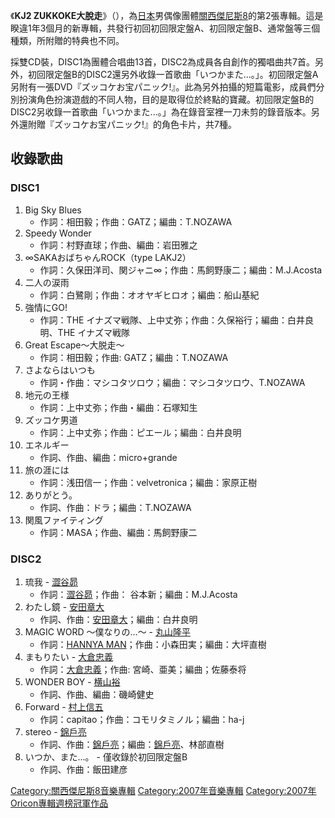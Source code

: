 {{unreferenced|time=2010-04-15T10:14:46+00:00}}
{{Infobox Album |
| Name           = KJ2 ZUKKOKE大脫走<br />{{lang|ja|KJ2 ズッコケ大脱走}}
| Artist         = [[關西傑尼斯8|關西傑尼斯8]]
| Type           = 專輯
| Released       = 2007年6月6日
| Recorded       = 
| Genre          = [[J-POP|J-POP]]（[[演歌・歌謠曲|演歌・歌謠曲]]）
| Length         = 
| Label          = [[IMPERIAL_RECORDS|IMPERIAL RECORDS]]
| Producer       = 
| Reviews        = 
| Chart position = * 周榜最高第1名（[[Oricon|Oricon]]）
* 2007年6月月榜第2名（Oricon）
* 2007年度年榜第43名（Oricon）
| Certification  = * 白金唱片（[[日本唱片業協會|日本唱片業協會]]）
| Last album    = [[KJ1_F・T・O（Funky_Town_Osaka）|KJ1 F・T・O（Funky Town Osaka）]]<br />（2006年）
| This album    = '''KJ2 ZUKKOKE大脫走'''<br />（2007年）
| Next album    = [[KJ3_PUZZLE|KJ3 PUZZLE]]<br />（2009年）}}
《'''KJ2 ZUKKOKE大脫走'''》（{{lang|ja|'''KJ2 ズッコケ大脱走'''}}），為[[日本|日本]]男偶像團體[[關西傑尼斯8|關西傑尼斯8]]的第2張專輯。這是睽違1年3個月的新專輯，共發行初回初回限定盤A、初回限定盤B、通常盤等三個種類，所附贈的特典也不同。

採雙CD裝，DISC1為團體合唱曲13首，DISC2為成員各自創作的獨唱曲共7首。另外，初回限定盤B的DISC2還另外收錄一首歌曲「いつかまた...。」。初回限定盤A另附有一張DVD『ズッコケお宝パニック!』。此為另外拍攝的短篇電影，成員們分別扮演角色扮演遊戲的不同人物，目的是取得位於終點的寶藏。初回限定盤B的DISC2另收錄一首歌曲「いつかまた...。」為在錄音室裡一刀未剪的錄音版本。另外還附贈『ズッコケお宝パニック!』的角色卡片，共7種。

== 收錄歌曲 ==
=== DISC1 ===
# Big Sky Blues
#* 作詞：相田毅；作曲：GATZ；編曲：T.NOZAWA
# Speedy Wonder
#* 作詞：村野直球；作曲、編曲：岩田雅之
# ∞SAKAおばちゃんROCK（type LAKJ2）
#* 作詞：久保田洋司、関ジャニ∞；作曲：馬飼野康二；編曲：M.J.Acosta
# 二人の涙雨
#* 作詞：白鷺剛；作曲：オオヤギヒロオ；編曲：船山基紀
# 強情にGO!
#* 作詞：THE イナズマ戦隊、上中丈弥；作曲：久保裕行；編曲：白井良明、THE イナズマ戦隊
# Great Escape〜大脱走〜
#* 作詞：相田毅；作曲: GATZ；編曲：T.NOZAWA
# さよならはいつも
#* 作詞・作曲：マシコタツロウ；編曲：マシコタツロウ、T.NOZAWA
# 地元の王様
#* 作詞：上中丈弥；作曲・編曲：石塚知生
# ズッコケ男道
#* 作詞：上中丈弥；作曲：ピエール；編曲：白井良明
# エネルギー
#* 作詞、作曲、編曲：micro+grande
# 旅の涯には
#* 作詞：浅田信一；作曲：velvetronica；編曲：家原正樹
# ありがとう。
#* 作詞、作曲：ドラ；編曲：T.NOZAWA
# 関風ファイティング
#* 作詞：MASA；作曲、編曲：馬飼野康二

=== DISC2 ===
# 琉我 - [[澀谷昴|澀谷昴]]
#* 作詞：[[澀谷昴|澀谷昴]]；作曲： 谷本新；編曲：M.J.Acosta
# わたし鏡 - [[安田章大|安田章大]]
#* 作詞、作曲：[[安田章大|安田章大]]；編曲：白井良明
# MAGIC WORD 〜僕なりの…〜 - [[丸山隆平|丸山隆平]]
#* 作詞：[[丸山隆平|HANNYA MAN]]；作曲：小森田実；編曲：大坪直樹
# まもりたい - [[大倉忠義|大倉忠義]]
#* 作詞：[[大倉忠義|大倉忠義]]；作曲: 宮崎、亜美；編曲；佐藤泰将
# WONDER BOY - [[横山裕|横山裕]]
#* 作詞、作曲、編曲：磯崎健史
# Forward - [[村上信五|村上信五]]
#* 作詞：capitao；作曲：コモリタミノル；編曲：ha-j
# stereo - [[錦戶亮|錦戶亮]]
#* 作詞、作曲：[[錦戶亮|錦戶亮]]；編曲：[[錦戶亮|錦戶亮]]、林部直樹
# いつか、また...。 - 僅收錄於初回限定盤B
#* 作詞、作曲：飯田建彦

{{關西傑尼斯8}}
{{Oricon專輯週榜冠軍 (2007年)|2007年6月18日}}

{{DEFAULTSORT:KJ2 Zukkoke Daidassou}}
[[Category:關西傑尼斯8音樂專輯|Category:關西傑尼斯8音樂專輯]]
[[Category:2007年音樂專輯|Category:2007年音樂專輯]]
[[Category:2007年Oricon專輯週榜冠軍作品|Category:2007年Oricon專輯週榜冠軍作品]]